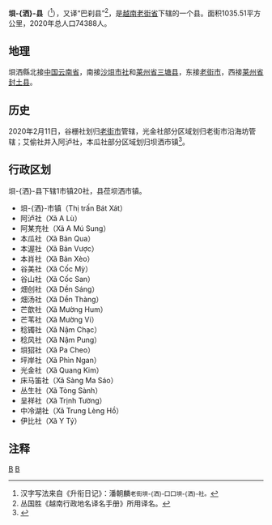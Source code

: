 {{Infobox Settlement
|name                   = 垻洒县
|settlement_type        = 县
|official_name          = 
|other_name             = 
|native_name            = {{lang|vi|Huyện Bát Xát}}
|nickname               = 
|motto                  = 
|image_skyline          = Phìn Ngan, Bát Xát, Lào Cai, Vietnam - panoramio.jpg
|imagesize              = 
|image_caption          = 
|image_flag             = 
|flag_size              = 
|image_seal             = 
|seal_size              = 
|image_shield           = 
|shield_size            = 
|image_blank_emblem     = 
|blank_emblem_size      = 
|image_map              = {{Infobox mapframe|frame-width=250|zoom=10}}
|mapsize                = 
|map_caption            = 
|image_map1             = 
|mapsize1               = 
|map_caption1           = 
|pushpin_map            = Vietnam
|pushpin_label_position = bottom
|pushpin_map_caption    = 
|pushpin_map1           = 
|pushpin_label_position1= 
|pushpin_map_caption1   = 
|subdivision_type       = 国家
|subdivision_name       = {{flag|Vietnam}}
|subdivision_type1      = [[越南行政区划|省]]
|subdivision_name1      = [[老街省|老街省]]
|subdivision_type2      = 行政区划
|subdivision_name2      = 1市镇20社
|subdivision_type3      = 
|subdivision_name3      = 
|seat_type              = 县莅
|seat                   = {{link-vi|垻洒市镇|Bát Xát (thị trấn)}}
|government_type        = 
|leader_title           = 
|leader_name            = 
|leader_title1          = 
|leader_name1           = 
|established_title      = 
|established_date       = 
|area_magnitude         = 
|unit_pref              = 
|area_footnotes         = 
|area_total_km2         = 1035.51
|area_land_km2          = 
|area_water_km2         = 
|area_water_percent     = 
|area_urban_km2         = 
|area_metro_km2         = 
|population_as_of       = 2020年
|population_footnotes   = 
|population_note        = 
|population_total       = 74388
|population_density_km2 = auto
|population_metro             = 
|population_density_metro_km2 = 
|population_urban             = 
|population_density_urban_km2 = 
|timezone               = [[越南标准时间|越南标准时间]]
|utc_offset             = +7
|elevation_footnotes    = 
|elevation_m            = 
|coor_type              = 
|coordinates            = 
|postal_code_type       = 
|postal_code            = 
|area_code              = 
|website                = [https://batxat.laocai.gov.vn 垻洒县电子信息门户网站]
|footnotes              = 
}}
'''垻-{洒}-县'''（{{vie|v='''Huyện Bát Xát'''|hn=縣垻洒}}<ref>汉字写法来自《升衔日记》：潘朝麟<small>老街垻-{洒}-囗囗垻-{洒}-社。</small></ref>），又译“巴刹县”<ref>丛国胜《越南行政地名译名手册》所用译名。</ref>，是[[越南|越南]][[老街省|老街省]]下辖的一个县。面积1035.51平方公里，2020年总人口74388人。

==地理==
垻洒縣北接[[中华人民共和国|中国]][[云南省|云南省]]，南接[[沙垻市社|沙垻市社]]和[[莱州省|莱州省]][[三塘县|三塘县]]，东接[[老街市|老街市]]，西接[[莱州省|莱州省]][[封土县|封土县]]。

==历史==
2020年2月11日，谷栅社划归[[老街市|老街市]]管辖，光金社部分区域划归老街市沿海坊管辖；艾偷社并入阿泸社，本瓜社部分区域划归坝洒市镇<ref>{{Cite web |url=http://vanban.chinhphu.vn/portal/page/portal/chinhphu/hethongvanban?mode=detail&document_id=199224 |title=Nghị quyết số 896/NQ-UBTVQH14 của ỦY BAN THƯỜNG VỤ QUỐC HỘI : Về việc sắp xếp các đơn vị hành chính cấp huyện, cấp xã thuộc tỉnh Lào Cai |accessdate=2020-02-24 |archive-date=2020-04-01 |archive-url=https://web.archive.org/web/20200401171817/http://vanban.chinhphu.vn/portal/page/portal/chinhphu/hethongvanban?mode=detail&document_id=199224 |dead-url=yes }}</ref>。

==行政区划==
垻-{洒}-县下辖1市镇20社，县莅坝洒市镇。
*垻-{洒}-市镇（Thị trấn Bát Xát）
*阿泸社（Xã A Lù）
*阿某充社（Xã A Mú Sung）
*本瓜社（Xã Bản Qua）
*本渥社（Xã Bản Vược）
*本肖社（Xã Bản Xèo）
*谷美社（Xã Cốc Mỳ）
*谷山社（Xã Cốc San）
*畑创社（Xã Dền Sáng）
*畑汤社（Xã Dền Thàng）
*芒歆社（Xã Mường Hum）
*芒苇社（Xã Mường Vi）
*稔镯社（Xã Nậm Chạc）
*稔风社（Xã Nậm Pung）
*垻㹦社（Xã Pa Cheo）
*坪岸社（Xã Phìn Ngan）
*光金社（Xã Quang Kim）
*床马笛社（Xã Sàng Ma Sáo）
*丛生社（Xã Tòng Sành）
*呈祥社（Xã Trịnh Tường）
*中冷湖社（Xã Trung Lèng Hồ）
*伊比社（Xã Y Tý）

==注释==
{{reflist}}

{{老街省行政区划}}
{{越南西北部之县市镇区域划分}}

[[Category:老街省|B]]
[[Category:越南县份|B]]